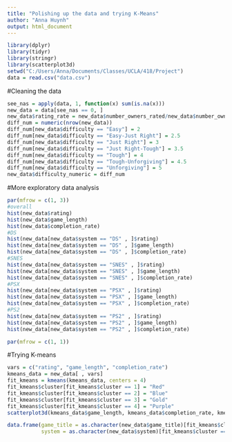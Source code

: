 ---
title: "Polishing up the data and trying K-Means"
author: "Anna Huynh"
output: html_document
---
```{r}
library(dplyr)
library(tidyr)
library(stringr)
library(scatterplot3d)
setwd("C:/Users/Anna/Documents/Classes/UCLA/418/Project")
data = read.csv("data.csv")
```

#Cleaning the data
```{r}
see_nas = apply(data, 1, function(x) sum(is.na(x)))
new_data = data[see_nas == 0, ]
new_data$rating_rate = new_data$number_owners_rated/new_data$number_owners * 100
diff_num = numeric(nrow(new_data))
diff_num[new_data$difficulty == "Easy"] = 2
diff_num[new_data$difficulty == "Easy-Just Right"] = 2.5
diff_num[new_data$difficulty == "Just Right"] = 3
diff_num[new_data$difficulty == "Just Right-Tough"] = 3.5
diff_num[new_data$difficulty == "Tough"] = 4
diff_num[new_data$difficulty == "Tough-Unforgiving"] = 4.5
diff_num[new_data$difficulty == "Unforgiving"] = 5
new_data$difficulty_numeric = diff_num
```

#More exploratory data analysis
```{r}
par(mfrow = c(1, 3))
#overall
hist(new_data$rating)
hist(new_data$game_length)
hist(new_data$completion_rate)
#DS
hist(new_data[new_data$system == "DS" , ]$rating)
hist(new_data[new_data$system == "DS" , ]$game_length)
hist(new_data[new_data$system == "DS" , ]$completion_rate)
#SNES
hist(new_data[new_data$system == "SNES" , ]$rating)
hist(new_data[new_data$system == "SNES" , ]$game_length)
hist(new_data[new_data$system == "SNES" , ]$completion_rate)
#PSX
hist(new_data[new_data$system == "PSX" , ]$rating)
hist(new_data[new_data$system == "PSX" , ]$game_length)
hist(new_data[new_data$system == "PSX" , ]$completion_rate)
#PS2
hist(new_data[new_data$system == "PS2" , ]$rating)
hist(new_data[new_data$system == "PS2" , ]$game_length)
hist(new_data[new_data$system == "PS2" , ]$completion_rate)

par(mfrow = c(1, 1))
```

#Trying K-means
```{r}
vars = c("rating", "game_length", "completion_rate")
kmeans_data = new_data[ , vars]
fit_kmeans = kmeans(kmeans_data, centers = 4)
fit_kmeans$cluster[fit_kmeans$cluster == 1] = "Red"
fit_kmeans$cluster[fit_kmeans$cluster == 2] = "Blue"
fit_kmeans$cluster[fit_kmeans$cluster == 3] = "Gold"
fit_kmeans$cluster[fit_kmeans$cluster == 4] = "Purple"
scatterplot3d(kmeans_data$game_length, kmeans_data$completion_rate, kmeans_data$rating, color = fit_kmeans$cluster, xlab = "Game Length", ylab = "Completion Rate", zlab = "Rating")

data.frame(game_title = as.character(new_data$game_title)[fit_kmeans$cluster == "Purple"],
           system = as.character(new_data$system)[fit_kmeans$cluster == "Purple"])
```

